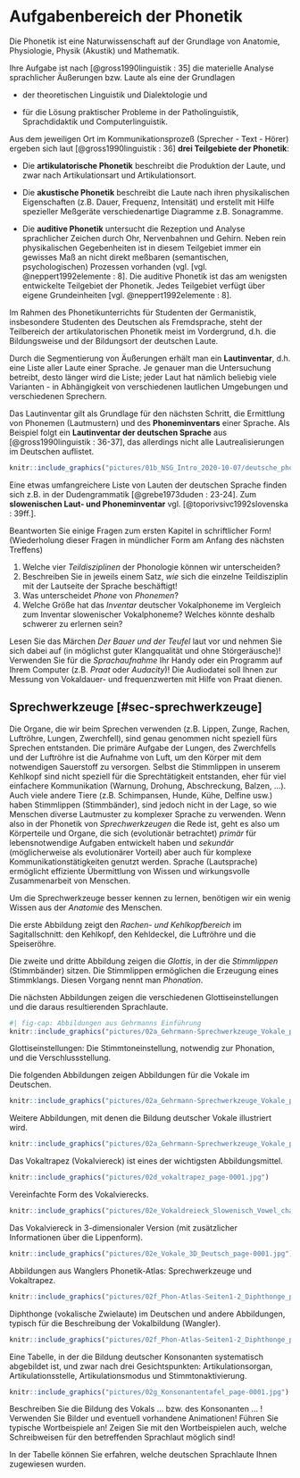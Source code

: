 # Aufgabenbereich der Phonetik {#sec-phonetik}

Die Phonetik ist eine Naturwissenschaft auf der Grundlage von Anatomie, Physiologie, Physik (Akustik) und Mathematik.

Ihre Aufgabe ist nach [@gross1990linguistik : 35] die materielle Analyse sprachlicher Äußerungen bzw. Laute als eine der Grundlagen

-   der theoretischen Linguistik und Dialektologie und

-   für die Lösung praktischer Probleme in der Patholinguistik, Sprachdidaktik und Computerlinguistik.

Aus dem jeweiligen Ort im Kommunikationsprozeß (Sprecher - Text - Hörer) ergeben sich laut [@gross1990linguistik : 36] **drei Teilgebiete der Phonetik**:

-   Die **artikulatorische Phonetik** beschreibt die Produktion der Laute, und zwar nach Artikulationsart und Artikulationsort.

-   Die **akustische Phonetik** beschreibt die Laute nach ihren physikalischen Eigenschaften (z.B. Dauer, Frequenz, Intensität) und erstellt mit Hilfe spezieller Meßgeräte verschiedenartige Diagramme z.B. Sonagramme.

-   Die **auditive Phonetik** untersucht die Rezeption und Analyse sprachlicher Zeichen durch Ohr, Nervenbahnen und Gehirn. Neben rein physikalischen Gegebenheiten ist in diesem Teilgebiet immer ein gewisses Maß an nicht direkt meßbaren (semantischen, psychologischen) Prozessen vorhanden (vgl. [vgl. @neppert1992elemente : 8]. Die auditive Phonetik ist das am wenigsten entwickelte Teilgebiet der Phonetik. Jedes Teilgebiet verfügt über eigene Grundeinheiten [vgl. @neppert1992elemente : 8].

Im Rahmen des Phonetikunterrichts für Studenten der Germanistik, insbesondere Studenten des Deutschen als Fremdsprache, steht der Teilbereich der artikulatorischen Phonetik meist im Vordergrund, d.h. die Bildungsweise und der Bildungsort der deutschen Laute.

Durch die Segmentierung von Äußerungen erhält man ein **Lautinventar**, d.h. eine Liste aller Laute einer Sprache. Je genauer man die Untersuchung betreibt, desto länger wird die Liste; jeder Laut hat nämlich beliebig viele Varianten - in Abhängigkeit von verschiedenen lautlichen Umgebungen und verschiedenen Sprechern.

Das Lautinventar gilt als Grundlage für den nächsten Schritt, die Ermittlung von Phonemen (Lautmustern) und des **Phoneminventars** einer Sprache. Als Beispiel folgt ein **Lautinventar der deutschen Sprache** aus [@gross1990linguistik : 36-37], das allerdings nicht alle Lautrealisierungen im Deutschen auflistet.

```r
knitr::include_graphics("pictures/01b_NSG_Intro_2020-10-07/deutsche_phone.png")
```

Eine etwas umfangreichere Liste von Lauten der deutschen Sprache finden sich z.B. in der Dudengrammatik [@grebe1973duden : 23-24]. Zum **slowenischen Laut- und Phoneminventar** vgl. [@toporivsivc1992slovenska : 39ff.].

::: rmdrobot
Beantworten Sie einige Fragen zum ersten Kapitel in schriftlicher Form! (Wiederholung dieser Fragen in mündlicher Form am Anfang des nächsten Treffens) 

1. Welche vier *Teildisziplinen* der Phonologie können wir unterscheiden? \
2. Beschreiben Sie in jeweils einem Satz, *wie* sich die einzelne Teildisziplin mit der Lautseite der Sprache beschäftigt! \
3. Was unterscheidet *Phone* von *Phonemen*? \
4. Welche Größe hat das *Inventar* deutscher Vokalphoneme im Vergleich zum Inventar slowenischer Vokalphoneme? Welches könnte deshalb schwerer zu erlernen sein? \
:::

::: rmdrobot
Lesen Sie das Märchen *Der Bauer und der Teufel* laut vor und nehmen Sie sich dabei auf (in möglichst guter Klangqualität und ohne Störgeräusche)! Verwenden Sie für die *Sprachaufnahme* Ihr Handy oder ein Programm auf Ihrem Computer (z.B. *Praat* oder *Audacity*)! Die Audiodatei soll Ihnen zur Messung von Vokaldauer- und frequenzwerten mit Hilfe von Praat dienen.
:::

## Sprechwerkzeuge [#sec-sprechwerkzeuge]

Die Organe, die wir beim Sprechen verwenden (z.B. Lippen, Zunge, Rachen, Luftröhre, Lungen, Zwerchfell), sind genau genommen nicht speziell fürs Sprechen entstanden. Die primäre Aufgabe der Lungen, des Zwerchfells und der Luftröhre ist die Aufnahme von Luft, um den Körper mit dem notwendigen Sauerstoff zu versorgen. Selbst die Stimmlippen in unserem Kehlkopf sind nicht speziell für die Sprechtätigkeit entstanden, eher für viel einfachere Kommunikation (Warnung, Drohung, Abschreckung, Balzen, ...). Auch viele andere Tiere (z.B. Schimpansen, Hunde, Kühe, Delfine usw.) haben Stimmlippen (Stimmbänder), sind jedoch nicht in der Lage, so wie Menschen diverse Lautmuster zu komplexer Sprache zu verwenden. Wenn also in der Phonetik von *Sprechwerkzeugen* die Rede ist, geht es also um Körperteile und Organe, die sich (evolutionär betrachtet) *primär* für lebensnotwendige Aufgaben entwickelt haben und *sekundär* (möglicherweise als evolutionärer Vorteil) aber auch für komplexe Kommunikationstätigkeiten genutzt werden. Sprache (Lautsprache) ermöglicht effiziente Übermittlung von Wissen und wirkungsvolle Zusammenarbeit von Menschen. 

Um die Sprechwerkzeuge besser kennen zu lernen, benötigen wir ein wenig Wissen aus der *Anatomie* des Menschen. 

Die erste Abbildung zeigt den *Rachen- und Kehlkopfbereich* im Sagitallschnitt: den Kehlkopf, den Kehldeckel, die Luftröhre und die Speiseröhre.

Die zweite und dritte Abbildung zeigen die *Glottis*, in der die *Stimmlippen* (Stimmbänder) sitzen. Die Stimmlippen ermöglichen die Erzeugung eines Stimmklangs. Diesen Vorgang nennt man *Phonation*. 

Die nächsten Abbildungen zeigen die verschiedenen Glottiseinstellungen und die daraus resultierenden Sprachlaute. 

```r
#| fig-cap: Abbildungen aus Gehrmanns Einführung
knitr::include_graphics("pictures/02a_Gehrmann-Sprechwerkzeuge_Vokale_page-0001.jpg")
```

Glottiseinstellungen: Die Stimmtoneinstellung, notwendig zur Phonation, und die Verschlussstellung. 

Die folgenden Abbildungen zeigen Abbildungen für die Vokale im Deutschen. 

```r
knitr::include_graphics("pictures/02a_Gehrmann-Sprechwerkzeuge_Vokale_page-0002.jpg")
```

Weitere Abbildungen, mit denen die Bildung deutscher Vokale illustriert wird. 

```r
knitr::include_graphics("pictures/02a_Gehrmann-Sprechwerkzeuge_Vokale_page-0003.jpg")
```

Das Vokaltrapez (Vokalviereck) ist eines der wichtigsten Abbildungsmittel. 

```r
knitr::include_graphics("pictures/02d_vokaltrapez_page-0001.jpg")
```

Vereinfachte Form des Vokalvierecks. 

```r
knitr::include_graphics("pictures/02e_Vokaldreieck_Slowenisch_Vowel_chart_Slovenian_page-0001.jpg")
```

Das Vokalviereck in 3-dimensionaler Version (mit zusätzlicher Informationen über die Lippenform). 

```r
knitr::include_graphics("pictures/02e_Vokale_3D_Deutsch_page-0001.jpg")
```

Abbildungen aus Wanglers Phonetik-Atlas: Sprechwerkzeuge und Vokaltrapez. 

```r
knitr::include_graphics("pictures/02f_Phon-Atlas-Seiten1-2_Diphthonge_page-0001.jpg")
```

Diphthonge (vokalische Zwielaute) im Deutschen und andere Abbildungen, typisch für die Beschreibung der Vokalbildung (Wangler). 

```r
knitr::include_graphics("pictures/02f_Phon-Atlas-Seiten1-2_Diphthonge_page-0002.jpg")
```

Eine Tabelle, in der die Bildung deutscher Konsonanten systematisch abgebildet ist, und zwar nach drei Gesichtspunkten: Artikulationsorgan, Artikulationsstelle, Artikulationsmodus und Stimmtonaktivierung. 

```r
knitr::include_graphics("pictures/02g_Konsonantentafel_page-0001.jpg")
```

:::rmdrobot
Beschreiben Sie die Bildung des Vokals ... bzw. des Konsonanten ... !
Verwenden Sie Bilder und eventuell vorhandene Animationen!
Führen Sie typische Wortbeispiele an!
Zeigen Sie mit den Wortbeispielen auch, welche Schreibweisen für den betreffenden Sprachlaut möglich sind!

In der Tabelle können Sie erfahren, welche deutschen Sprachlaute Ihnen zugewiesen wurden. 
:::
